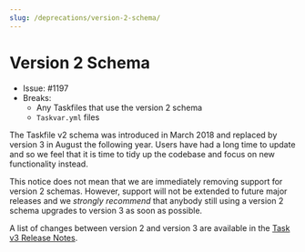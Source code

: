 ```yaml
---
slug: /deprecations/version-2-schema/
---
```


# Version 2 Schema

- Issue: #1197
- Breaks:
  - Any Taskfiles that use the version 2 schema
  - `Taskvar.yml` files

The Taskfile v2 schema was introduced in March 2018 and replaced by version 3 in
August the following year. Users have had a long time to update and so we feel
that it is time to tidy up the codebase and focus on new functionality instead.

This notice does not mean that we are immediately removing support for version 2
schemas. However, support will not be extended to future major releases and we
_strongly recommend_ that anybody still using a version 2 schema upgrades to
version 3 as soon as possible.

A list of changes between version 2 and version 3 are available in the [Task v3
Release Notes][version-3-release-notes].

<!-- prettier-ignore-start -->
[version-3-release-notes]: https://github.com/go-task/task/releases/tag/v3.0.0
<!-- prettier-ignore-end -->
